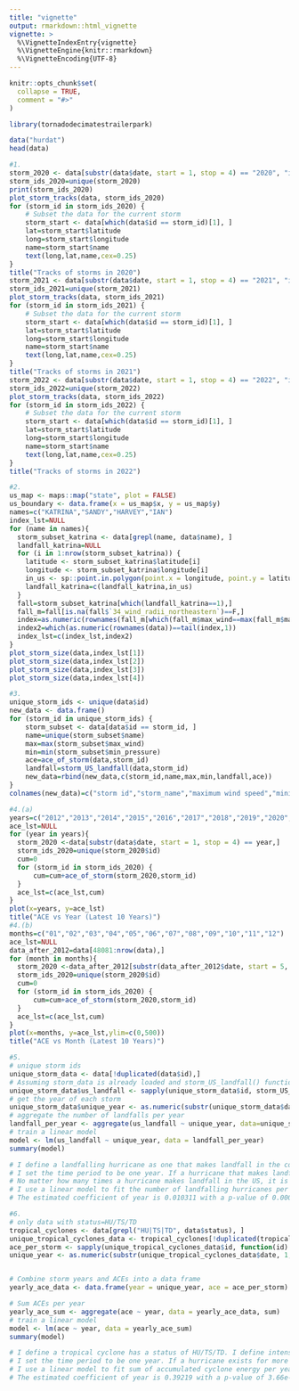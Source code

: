 ```yaml
---
title: "vignette"
output: rmarkdown::html_vignette
vignette: >
  %\VignetteIndexEntry{vignette}
  %\VignetteEngine{knitr::rmarkdown}
  %\VignetteEncoding{UTF-8}
---
```


```r
knitr::opts_chunk$set(
  collapse = TRUE,
  comment = "#>"
)
```

```r
library(tornadodecimatestrailerpark)
```

```r
data("hurdat")
head(data)
```
```r
#1.
storm_2020 <- data[substr(data$date, start = 1, stop = 4) == "2020", "id"]
storm_ids_2020=unique(storm_2020)
print(storm_ids_2020)
plot_storm_tracks(data, storm_ids_2020)
for (storm_id in storm_ids_2020) {
    # Subset the data for the current storm
    storm_start <- data[which(data$id == storm_id)[1], ]
    lat=storm_start$latitude
    long=storm_start$longitude
    name=storm_start$name
    text(long,lat,name,cex=0.25)
}
title("Tracks of storms in 2020")
storm_2021 <- data[substr(data$date, start = 1, stop = 4) == "2021", "id"]
storm_ids_2021=unique(storm_2021)
plot_storm_tracks(data, storm_ids_2021)
for (storm_id in storm_ids_2021) {
    # Subset the data for the current storm
    storm_start <- data[which(data$id == storm_id)[1], ]
    lat=storm_start$latitude
    long=storm_start$longitude
    name=storm_start$name
    text(long,lat,name,cex=0.25)
}
title("Tracks of storms in 2021")
storm_2022 <- data[substr(data$date, start = 1, stop = 4) == "2022", "id"]
storm_ids_2022=unique(storm_2022)
plot_storm_tracks(data, storm_ids_2022)
for (storm_id in storm_ids_2022) {
    # Subset the data for the current storm
    storm_start <- data[which(data$id == storm_id)[1], ]
    lat=storm_start$latitude
    long=storm_start$longitude
    name=storm_start$name
    text(long,lat,name,cex=0.25)
}
title("Tracks of storms in 2022")
```
```r
#2.
us_map <- maps::map("state", plot = FALSE)
us_boundary <- data.frame(x = us_map$x, y = us_map$y)
names=c("KATRINA","SANDY","HARVEY","IAN")
index_lst=NULL
for (name in names){
  storm_subset_katrina <- data[grepl(name, data$name), ]
  landfall_katrina=NULL
  for (i in 1:nrow(storm_subset_katrina)) {
    latitude <- storm_subset_katrina$latitude[i]
    longitude <- storm_subset_katrina$longitude[i]
    in_us <- sp::point.in.polygon(point.x = longitude, point.y = latitude, pol.x = us_boundary$x, pol.y = us_boundary$y)
    landfall_katrina=c(landfall_katrina,in_us)
  }
  fall=storm_subset_katrina[which(landfall_katrina==1),]
  fall_m=fall[is.na(fall$`34_wind_radii_northeastern`)==F,]
  index=as.numeric(rownames(fall_m[which(fall_m$max_wind==max(fall_m$max_wind)),]))
  index2=which(as.numeric(rownames(data))==tail(index,1))
  index_lst=c(index_lst,index2)
}
plot_storm_size(data,index_lst[1])
plot_storm_size(data,index_lst[2])
plot_storm_size(data,index_lst[3])
plot_storm_size(data,index_lst[4])
```

```r
#3.
unique_storm_ids <- unique(data$id)
new_data <- data.frame()
for (storm_id in unique_storm_ids) {
    storm_subset <- data[data$id == storm_id, ]
    name=unique(storm_subset$name)
    max=max(storm_subset$max_wind)
    min=min(storm_subset$min_pressure)
    ace=ace_of_storm(data,storm_id)
    landfall=storm_US_landfall(data,storm_id)
    new_data=rbind(new_data,c(storm_id,name,max,min,landfall,ace))
}
colnames(new_data)=c("storm id","storm_name","maximum wind speed","minimum pressure","indicator for landfall","accumulated cyclone energy")
```

```r
#4.(a)
years=c("2012","2013","2014","2015","2016","2017","2018","2019","2020","2021","2022")
ace_lst=NULL
for (year in years){
  storm_2020 <-data[substr(data$date, start = 1, stop = 4) == year,]
  storm_ids_2020=unique(storm_2020$id)
  cum=0
  for (storm_id in storm_ids_2020) {
      cum=cum+ace_of_storm(storm_2020,storm_id)
  }
  ace_lst=c(ace_lst,cum)
}
plot(x=years, y=ace_lst)
title("ACE vs Year (Latest 10 Years)")
#4.(b)
months=c("01","02","03","04","05","06","07","08","09","10","11","12")
ace_lst=NULL
data_after_2012=data[48081:nrow(data),]
for (month in months){
  storm_2020 <-data_after_2012[substr(data_after_2012$date, start = 5, stop = 6) == month,]
  storm_ids_2020=unique(storm_2020$id)
  cum=0
  for (storm_id in storm_ids_2020) {
      cum=cum+ace_of_storm(storm_2020,storm_id)
  }
  ace_lst=c(ace_lst,cum)
}
plot(x=months, y=ace_lst,ylim=c(0,500))
title("ACE vs Month (Latest 10 Years)")
```

```r
#5.
# unique storm ids
unique_storm_data <- data[!duplicated(data$id),]
# Assuming storm_data is already loaded and storm_US_landfall() function is defined
unique_storm_data$us_landfall <- sapply(unique_storm_data$id, storm_US_landfall,storm_data = data)
# get the year of each storm
unique_storm_data$unique_year <- as.numeric(substr(unique_storm_data$date, 1, 4))
# aggregate the number of landfalls per year
landfall_per_year <- aggregate(us_landfall ~ unique_year, data=unique_storm_data,sum)
# train a linear model
model <- lm(us_landfall ~ unique_year, data = landfall_per_year)
summary(model)

# I define a landfalling hurricane as one that makes landfall in the continental United States.
# I set the time period to be one year. If a hurricane that makes landfall in the US exists for more than one year, it counts for the first year.
# No matter how many times a hurricane makes landfall in the US, it is counted as one landfalling hurricane as long as its id is the same.
# I use a linear model to fit the number of landfalling hurricanes per year. The model is: number of landfalling hurricanes = b0 + b1 * year, where b0 is the intercept, and b1 is the coefficient of the year variable.
# The estimated coefficient of year is 0.010311 with a p-value of 0.000465. Although it is small, its p-value is statistically significant (p < 0.05). So the number of landfalling hurricanes is increasing over time.
```

```r
#6.
# only data with status=HU/TS/TD
tropical_cyclones <- data[grepl("HU|TS|TD", data$status), ]
unique_tropical_cyclones_data <- tropical_cyclones[!duplicated(tropical_cyclones$id),]
ace_per_storm <- sapply(unique_tropical_cyclones_data$id, function(id) ace_of_storm(tropical_cyclones, id))
unique_year <- as.numeric(substr(unique_tropical_cyclones_data$date, 1, 4))


# Combine storm years and ACEs into a data frame
yearly_ace_data <- data.frame(year = unique_year, ace = ace_per_storm)

# Sum ACEs per year
yearly_ace_sum <- aggregate(ace ~ year, data = yearly_ace_data, sum)
# train a linear model
model <- lm(ace ~ year, data = yearly_ace_sum)
summary(model)

# I define a tropical cyclone has a status of HU/TS/TD. I define intensity to be the sum of accumulated cyclone energy.
# I set the time period to be one year. If a hurricane exists for more than one year, it counts for the first year.
# I use a linear model to fit sum of accumulated cyclone energy per year. The model is: accumulated cyclone energy = b0 + b1 * year, where b0 is the intercept, and b1 is the coefficient of the year variable.
# The estimated coefficient of year is 0.39219 with a p-value of 3.66e-06. Its p-value is statistically significant (p < 0.05), so the intensity of tropical cyclones is increasing over time.

```

